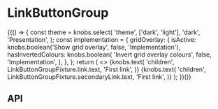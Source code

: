 
<Meta title="Components/LinkButtonGroup" component={LinkButtonGroup} />

# LinkButtonGroup

<Canvas>
  <Story name="Base component">
    {(() => {
      const theme = knobs.select(
        'theme',
        ['dark', 'light'],
        'dark',
        'Presentation',
      );
      const implementation = {
        gridOverlay: {
          isActive: knobs.boolean('Show grid overlay', false, 'Implementation'),
          hasInvertedColours: knobs.boolean(
            'Invert grid overlay colours',
            false,
            'Implementation',
          ),
        },
      };
      return (
        <>
          <LinkButtonGroup
            hasFitContent={knobs.boolean('hasFitContent', false, 'Presentation')}
            theme={knobs.select('theme', ['dark', 'light'], 'dark', 'Presentation')}
            textAlign={knobs.select(
              'textAlign',
              ['center', 'left', 'right'],
              'center',
              'Presentation',
            )}
          >
            <Hyperlink
              url={knobs.text('url', LinkButtonGroupFixture.link.url, 'First link')}
              style={knobs.select(
                'style',
                [
                  'External Button Link',
                  'Internal Button Link',
                  'External No Icon Button Link',
                  'Internal No Icon Button Link',
                ],
                LinkButtonGroupFixture.link.style,
                'First link',
              )}
            >
              {knobs.text(
                'children',
                LinkButtonGroupFixture.link.text,
                'First link',
              )}
            </Hyperlink>
            <Hyperlink
              url={knobs.text('url', LinkButtonGroupFixture.secondaryLink.url, 'First link')}
              style={knobs.select(
                'style',
                [
                  'External Button Link',
                  'Internal Button Link',
                  'External No Icon Button Link',
                  'Internal No Icon Button Link',
                ],
                LinkButtonGroupFixture.secondaryLink.style,
                'First link',
              )}
            >
              {knobs.text(
                'children',
                LinkButtonGroupFixture.secondaryLink.text,
                'First link',
              )}
            </Hyperlink>
          </LinkButtonGroup>
          <StorybookGridOverlay
            isActive={implementation.gridOverlay.isActive}
            hasInvertedColours={implementation.gridOverlay.hasInvertedColours}
          />
        </>
      );
    })()}
  </Story>
</Canvas>

## API

<ArgsTable of={LinkButtonGroup} />
